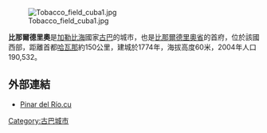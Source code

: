 <!-- Infobox begins -->
{{Infobox settlement
|official_name          = 比那爾德里奧
|other_name             =
|native_name            =  <!-- for cities whose native name is not in English -->
|nickname               = 
|settlement_type        = 
|motto                  = 
|image_skyline          = Hoyo de monterey.jpg
|imagesize              = 
|image_caption          = 
|image_flag             = 
|flag_size              =
|image_seal             = 
|seal_size              =
|image_shield           = 
|shield_size            =
|city_logo              =
|citylogo_size          =
|image_map              = 
|mapsize                = 
|map_caption            = 
|image_map1             = 
|mapsize1               = 
|map_caption1           = 
|image_dot_map          = 
|dot_mapsize            = 
|pushpin_map            = Cuba
|pushpin_label_position = none
|pushpin_map_caption    = 
|pushpin_mapsize        = 250
|coordinates_display    = inline,title
|coordinates_region     = CU
|subdivision_type       = 國家
|subdivision_name       = {{flag|Cuba}}
|subdivision_type1      = 省
|subdivision_name1      = [[比那爾德里奧省|比那爾德里奧省]]
|subdivision_type2      = 
|subdivision_name2      = 
|subdivision_type3      = 
|subdivision_name3      = 
|subdivision_type4      = 
|subdivision_name4      = 
|government_footnotes   =
|government_type        =
|leader_title           =
|leader_name            =
|leader_title1          =  <!-- for places with, say, both a mayor and a city manager -->
|leader_name1           =
|leader_title2          =
|leader_name2           =
|leader_title3          =
|leader_name3           =
|leader_title4          =
|leader_name4           =
|established_title      = 建城<!-- Settled -->
|established_date       = 1774年
|established_title2     = <!-- Incorporated (town) -->
|established_date2      = 
|established_title3     = <!-- Incorporated (city) -->
|established_date3      = 
|area_magnitude         = 
|area_footnotes           = 
|area_total_km2           = 708
|area_land_km2            = 
|area_water_km2           = 
|area_total_sq_mi         = 
|area_land_sq_mi          = 
|area_water_sq_mi         = 
|area_water_percent       = 
|area_urban_km2           = 70.7
|area_urban_sq_mi         = 
|area_metro_km2           = 
|area_metro_sq_mi         = 
|population_as_of               = 2004
|population_footnotes           = 
|population_note                = 
|population_total               = 190532
|population_density_km2         = 269.1
|population_density_sq_mi       = 
|population_metro               =
|population_density_metro_km2   =
|population_density_metro_sq_mi =
|population_urban               = 152200
|population_density_urban_km2   = 2152.8
|population_density_urban_sq_mi =
|population_blank1_title        =
|population_blank1              =
|population_density_blank1_km2 =   
|population_density_blank1_sq_mi = 
|timezone               = [[北美東部時間|北美東部時間]]
|utc_offset             = -5
|timezone_DST           = EDT
|utc_offset_DST         = -4
|latd= 22|latm= 24|lats= 44|latNS= N
|longd= 83|longm= 40|longs= 19|longEW= W
|elevation_footnotes    =  <!--for references: use <ref> </ref> tags-->
|elevation_m            = 60
|postal_code_type       =  <!-- enter ZIP code, Postcode, Post code, Postal code... -->
|postal_code            =
|area_code              = +53-48
|blank_name             = 
|blank_info             = 
|blank1_name            =
|blank1_info            =
|website                = [https://web.archive.org/web/20060203031924/http://www.pinardelrio.pinar.cu/  Pinar del Río webpage]
|footnotes              = 
}} <!-- Infobox ends -->

[[Image:Tobacco_field_cuba1.jpg|thumb]]

'''比那爾德里奧'''是[[加勒比海|加勒比海]]國家[[古巴|古巴]]的城市，也是[[比那爾德里奧省|比那爾德里奧省]]的首府，位於該國西部，距離首都[[哈瓦那|哈瓦那]]約150公里，建城於1774年，海拔高度60米，2004年人口190,532。

==外部連結==
*{{es icon}} [https://web.archive.org/web/20060203031924/http://www.pinardelrio.pinar.cu/  Pinar del Río.cu]



[[Category:古巴城市|Category:古巴城市]]